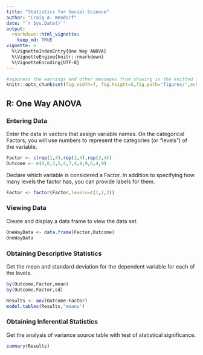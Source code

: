 ```yaml
---
title: "Statistics for Social Science"
author: "Craig A. Wendorf"
date: "`r Sys.Date()`"
output: 
  rmarkdown::html_vignette:
    keep_md: TRUE
vignette: >
  %\VignetteIndexEntry{One Way ANOVA}
  %\VignetteEngine{knitr::rmarkdown}
  %\VignetteEncoding{UTF-8}
---
```


```r
#suppress the warnings and other messages from showing in the knitted file.
knitr::opts_chunk$set(fig.width=7, fig.height=5,fig.path='figures/',echo=TRUE,warning=FALSE,message=FALSE)
```

## R: One Way ANOVA

### Entering Data

Enter the data in vectors that assign variable names. On the categorical Factors, you will use numbers to represent the categories (or “levels”) of the variable.

```r
Factor <- c(rep(1,4),rep(2,4),rep(3,4))
Outcome <- c(0,0,3,5,4,7,4,9,9,6,4,9)
```

Declare which variable is considered a Factor. In addition to specifying how many levels the factor has, you can provide labels for them.

```r
Factor <- factor(Factor,levels=c(1,2,3))
```

### Viewing Data

Create and display a data frame to view the data set.

```r
OneWayData <- data.frame(Factor,Outcome)
OneWayData
```

### Obtaining Descriptive Statistics

Get the mean and standard deviation for the dependent variable for each of the levels.

```r
by(Outcome,Factor,mean)
by(Outcome,Factor,sd)
```

```r
Results <- aov(Outcome~Factor)
model.tables(Results,"means")
```

### Obtaining Inferential Statistics

Get the analysis of variance source table with test of statistical significance.

```r
summary(Results)
```
